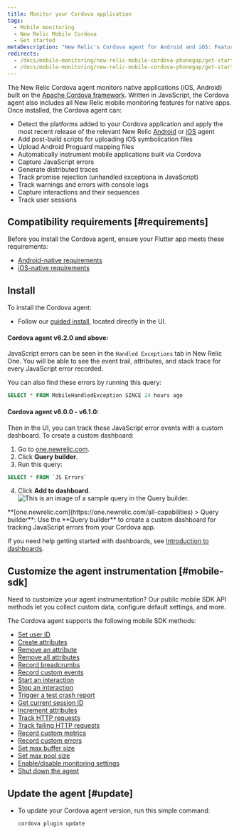 ```yaml
---
title: Monitor your Cordova application
tags:
  - Mobile monitoring
  - New Relic Mobile Cordova
  - Get started
metaDescription: "New Relic's Cordova agent for Android and iOS: Features, compatibility, requirements, installation, and upgrade procedures."
redirects:
  - /docs/mobile-monitoring/new-relic-mobile-cordova-phonegap/get-started/new-relic-cordova-overview
  - /docs/mobile-monitoring/new-relic-mobile-cordova-phonegap/get-started/introduction-new-relic-cordova 
---
```




The New Relic Cordova agent monitors native applications (iOS, Android) built on the [Apache Cordova framework](https://cordova.apache.org/docs/en/latest/guide/overview/index.html). Written in JavaScript, the Cordova agent also includes all New Relic mobile monitoring features for native apps. Once installed, the Cordova agent can:

* Detect the platforms added to your Cordova application and apply the most recent release of the relevant New Relic [Android](/docs/releases/android) or [iOS](/docs/releases/ios) agent
* Add post-build scripts for uploading iOS symbolication files
* Upload Android Proguard mapping files
* Automatically instrument mobile applications built via Cordova
* Capture JavaScript errors
* Generate distributed traces
* Track promise rejection (unhandled exceptiona in JavaScript)
* Track warnings and errors with console logs
* Capture interactions and their sequences
* Track user sessions

## Compatibility requirements [#requirements]

Before you install the Cordova agent, ensure your Flutter app meets these requirements:

* [Android-native requirements](/docs/mobile-monitoring/new-relic-mobile-android/get-started/new-relic-android-compatibility-requirements)
* [iOS-native requirements](/docs/mobile-monitoring/new-relic-mobile-ios/get-started/new-relic-ios-compatibility-requirements)

## Install

To install the Cordova agent:

* Follow our [guided install](https://onenr.io/08jqaJD9pjl), located directly in the UI.

#### Cordova agent v6.2.0 and above:
JavaScript errors can be seen in the `Handled Exceptions` tab in New Relic One. You will be able to see the event trail, attributes, and stack trace for every JavaScript error recorded. 

You can also find these errors by running this query:

```sql
SELECT * FROM MobileHandledException SINCE 24 hours ago
```
#### Cordova agent v6.0.0 - v6.1.0:
Then in the UI, you can track these JavaScript error events with a custom dashboard. To create a custom dashboard:
1. Go to [one.newrelic.com](https://one.newrelic.com/all-capabilities).
2. Click **Query builder**.
3. Run this query:
  ```sql
  SELECT * FROM `JS Errors`
  ```
4. Click **Add to dashboard**.
<img
    title="Query builder"
    alt="This is an image of a sample query in the Query builder."
    src={mobileQueryExample}
  />
<figcaption>
  **[one.newrelic.com](https://one.newrelic.com/all-capabilities) > Query builder**: Use the **Query builder** to create a custom dashboard for tracking JavaScript errors from your Cordova app.
</figcaption>

If you need help getting started with dashboards, see [Introduction to dashboards](/docs/query-your-data/explore-query-data/dashboards/introduction-dashboards/#get-started).

## Customize the agent instrumentation [#mobile-sdk]

Need to customize your agent instrumentation? Our public mobile SDK API methods let you collect custom data, configure default settings, and more.

The Cordova agent supports the following mobile SDK methods:

* [Set user ID](/docs/mobile-monitoring/new-relic-mobile/mobile-sdk/set-custom-user-id)
* [Create attributes](/docs/mobile-monitoring/new-relic-mobile/mobile-sdk/create-attribute)
* [Remove an attribute](/docs/mobile-monitoring/new-relic-mobile/mobile-sdk/remove-attribute)
* [Remove all attributes](/docs/mobile-monitoring/new-relic-mobile/mobile-sdk/remove-all-attributes)
* [Record breadcrumbs](/docs/mobile-monitoring/new-relic-mobile/mobile-sdk/record-breadcrumb)
* [Record custom events](/docs/mobile-monitoring/new-relic-mobile/mobile-sdk/record-custom-events)
* [Start an interaction](/docs/mobile-monitoring/new-relic-mobile/mobile-sdk/start-interaction)
* [Stop an interaction](/docs/mobile-monitoring/new-relic-mobile/mobile-sdk/stop-interaction)
* [Trigger a test crash report](/docs/mobile-monitoring/new-relic-mobile/mobile-sdk/test-crash-reporting)
* [Get current session ID](/docs/mobile-monitoring/new-relic-mobile/mobile-sdk/set-custom-user-id)
* [Increment attributes](/docs/mobile-monitoring/new-relic-mobile/mobile-sdk/increment-session-attribute-count)
* [Track HTTP requests](/docs/mobile-monitoring/new-relic-mobile/mobile-sdk/network-request-success)
* [Track failing HTTP requests](/docs/mobile-monitoring/new-relic-mobile/mobile-sdk/network-request-failures)
* [Record custom metrics](/docs/mobile-monitoring/new-relic-mobile/mobile-sdk/record-custom-metrics)
* [Record custom errors](/docs/mobile-monitoring/new-relic-mobile/mobile-sdk/record-errors)
* [Set max buffer size](/docs/mobile-monitoring/new-relic-mobile/mobile-sdk/set-max-event-buffer-time)
* [Set max pool size](/docs/mobile-monitoring/new-relic-mobile/mobile-sdk/set-max-event-pool-size)
* [Enable/disable monitoring settings](/docs/mobile-monitoring/new-relic-mobile/mobile-sdk/configure-settings)
* [Shut down the agent](/docs/mobile-monitoring/new-relic-mobile/mobile-sdk/shut-down-agent)

## Update the agent [#update]

* To update your Cordova agent version, run this simple command:

  ```js
  cordova plugin update
  ```
